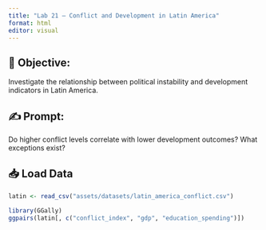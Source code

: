 ```yaml
---
title: "Lab 21 – Conflict and Development in Latin America"
format: html
editor: visual
---
```


## 🧭 Objective:  
Investigate the relationship between political instability and development indicators in Latin America.

## ✍️ Prompt:   
Do higher conflict levels correlate with lower development outcomes? What exceptions exist?

## 📥 Load Data
```r
latin <- read_csv("assets/datasets/latin_america_conflict.csv")

library(GGally)
ggpairs(latin[, c("conflict_index", "gdp", "education_spending")])
```

